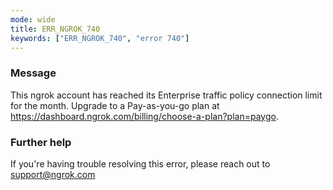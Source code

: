 ```yaml
---
mode: wide
title: ERR_NGROK_740
keywords: ["ERR_NGROK_740", "error 740"]
---
```



### Message

This ngrok account has reached its Enterprise traffic policy connection limit for the month. Upgrade to a Pay-as-you-go plan at https://dashboard.ngrok.com/billing/choose-a-plan?plan=paygo.

<ErrorDetails />

### Further help

If you're having trouble resolving this error, please reach out to [support@ngrok.com](mailto:support@ngrok.com?subject=Help%20with%20ERR_NGROK_740)
